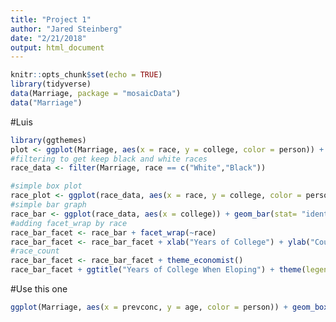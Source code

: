 ```yaml
---
title: "Project 1"
author: "Jared Steinberg"
date: "2/21/2018"
output: html_document
---
```


```r
knitr::opts_chunk$set(echo = TRUE)
library(tidyverse)
data(Marriage, package = "mosaicData")
data("Marriage")
```




#Luis
```r
library(ggthemes)
plot <- ggplot(Marriage, aes(x = race, y = college, color = person)) + geom_boxplot()
#filtering to get keep black and white races
race_data <- filter(Marriage, race == c("White","Black"))

#simple box plot
race_plot <- ggplot(race_data, aes(x = race, y = college, color = person)) + geom_boxplot()
#simple bar graph
race_bar <- ggplot(race_data, aes(x = college)) + geom_bar(stat= "identity",aes(y = race, color = race))
#adding facet_wrap by race
race_bar_facet <- race_bar + facet_wrap(~race)
race_bar_facet <- race_bar_facet + xlab("Years of College") + ylab("Count of People")
#race_count
race_bar_facet <- race_bar_facet + theme_economist() 
race_bar_facet + ggtitle("Years of College When Eloping") + theme(legend.position = "right")
```

#Use this one
```r
ggplot(Marriage, aes(x = prevconc, y = age, color = person)) + geom_boxplot()
```
